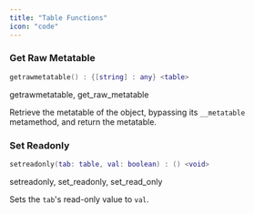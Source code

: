 ```yaml
---
title: "Table Functions"
icon: "code"
---
```


### Get Raw Metatable

```lua
getrawmetatable() : {[string] : any} <table>
```

<Info>
  getrawmetatable, get_raw_metatable
</Info>

Retrieve the metatable of the object, bypassing its `__metatable` metamethod, and return the metatable.

### Set Readonly

```lua
setreadonly(tab: table, val: boolean) : () <void>
```

<Info>
  setreadonly, set_readonly, set_read_only
</Info>

Sets the `tab`'s read-only value to `val`.